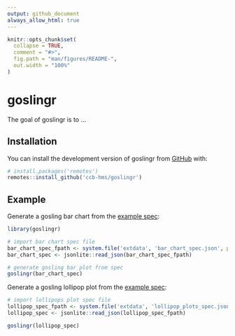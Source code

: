 ```yaml
---
output: github_document
always_allow_html: true
---
```


<!-- README.md is generated from README.Rmd. Please edit that file -->

```r
knitr::opts_chunk$set(
  collapse = TRUE,
  comment = "#>",
  fig.path = "man/figures/README-",
  out.width = "100%"
)
```

# goslingr

<!-- badges: start -->
<!-- badges: end -->

The goal of goslingr is to ...

## Installation

You can install the development version of goslingr from [GitHub](https://github.com/) with:

``` r
# install.packages('remotes')
remotes::install_github('ccb-hms/goslingr')
```

## Example

Generate a gosling bar chart from the [example spec](https://gosling.js.org/?example=doc_bar):

```r
library(goslingr)

# import bar chart spec file
bar_chart_spec_fpath <- system.file('extdata', 'bar_chart_spec.json', package = 'goslingr')
bar_chart_spec <- jsonlite::read_json(bar_chart_spec_fpath)

# generate gosling bar plot from spec
goslingr(bar_chart_spec)
```

Generate a gosling lollipop plot from the [example spec](https://gosling.js.org/?example=MARK_DISPLACEMENT):

```r
# import lollipops plot spec file
lollipop_spec_fpath <- system.file('extdata', 'lollipop_plots_spec.json', package = 'goslingr')
lollipop_spec <- jsonlite::read_json(lollipop_spec_fpath)

goslingr(lollipop_spec)
```

